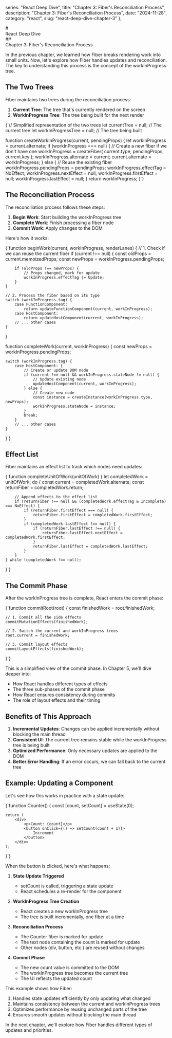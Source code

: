 
  series: "React Deep Dive", 
  title: "Chapter 3: Fiber's Reconciliation Process",
  description: "Chapter 3: Fiber's Reconciliation Process",
  date: "2024-11-28",
  category: "react",
  slug: "react-deep-dive-chapter-3"
};

<MdxLayout metadata={metadata}>
# <div className="text-center">React Deep Dive</div>
## <div className="text-center">Chapter 3: Fiber's Reconciliation Process</div>

In the previous chapter, we learned how Fiber breaks rendering work into small units. Now, let's explore how Fiber handles updates and reconciliation. The key to understanding this process is the concept of the <TextHighlight theme="default">workInProgress</TextHighlight> tree.

## The Two Trees

Fiber maintains two trees during the reconciliation process:

1. **Current Tree**: The tree that's currently rendered on the screen
2. **WorkInProgress Tree**: The tree being built for the next render

<CodeBlock language="javascript">
{`// Simplified representation of the two trees
let currentTree = null;      // The current tree
let workInProgressTree = null;  // The tree being built

function createWorkInProgress(current, pendingProps) {
    let workInProgress = current.alternate;
    if (workInProgress === null) {
        // Create a new fiber if we don't have one
        workInProgress = createFiber(
            current.type,
            pendingProps,
            current.key
        );
        workInProgress.alternate = current;
        current.alternate = workInProgress;
    } else {
        // Reuse the existing fiber
        workInProgress.pendingProps = pendingProps;
        workInProgress.effectTag = NoEffect;
        workInProgress.nextEffect = null;
        workInProgress.firstEffect = null;
        workInProgress.lastEffect = null;
    }
    return workInProgress;
}`}
</CodeBlock>

## The Reconciliation Process

The reconciliation process follows these steps:

1. **Begin Work**: Start building the workInProgress tree
2. **Complete Work**: Finish processing a fiber node
3. **Commit Work**: Apply changes to the DOM

Here's how it works:

<CodeBlock language="javascript">
{`function beginWork(current, workInProgress, renderLanes) {
    // 1. Check if we can reuse the current fiber
    if (current !== null) {
        const oldProps = current.memoizedProps;
        const newProps = workInProgress.pendingProps;
        
        if (oldProps !== newProps) {
            // Props changed, mark for update
            workInProgress.effectTag |= Update;
        }
    }

    // 2. Process the fiber based on its type
    switch (workInProgress.tag) {
        case FunctionComponent:
            return updateFunctionComponent(current, workInProgress);
        case HostComponent:
            return updateHostComponent(current, workInProgress);
        // ... other cases
    }
}

function completeWork(current, workInProgress) {
    const newProps = workInProgress.pendingProps;

    switch (workInProgress.tag) {
        case HostComponent: {
            // Create or update DOM node
            if (current !== null && workInProgress.stateNode != null) {
                // Update existing node
                updateHostComponent(current, workInProgress);
            } else {
                // Create new node
                const instance = createInstance(workInProgress.type, newProps);
                workInProgress.stateNode = instance;
            }
            break;
        }
        // ... other cases
    }
}`}
</CodeBlock>

## Effect List

Fiber maintains an effect list to track which nodes need updates:

<CodeBlock language="javascript">
{`function completeUnitOfWork(unitOfWork) {
    let completedWork = unitOfWork;
    do {
        const current = completedWork.alternate;
        const returnFiber = completedWork.return;

        // Append effects to the effect list
        if (returnFiber !== null && (completedWork.effectTag & Incomplete) === NoEffect) {
            if (returnFiber.firstEffect === null) {
                returnFiber.firstEffect = completedWork.firstEffect;
            }
            if (completedWork.lastEffect !== null) {
                if (returnFiber.lastEffect !== null) {
                    returnFiber.lastEffect.nextEffect = completedWork.firstEffect;
                }
                returnFiber.lastEffect = completedWork.lastEffect;
            }
        }
    } while (completedWork !== null);
}`}
</CodeBlock>

## The Commit Phase

After the workInProgress tree is complete, React enters the commit phase:

<CodeBlock language="javascript">
{`function commitRoot(root) {
    const finishedWork = root.finishedWork;
    
    // 1. Commit all the side effects
    commitMutationEffects(finishedWork);
    
    // 2. Switch the current and workInProgress trees
    root.current = finishedWork;
    
    // 3. Commit layout effects
    commitLayoutEffects(finishedWork);
}`}
</CodeBlock>

This is a simplified view of the commit phase. In <TextHighlight theme="code" href="/blog/react/react-deep-dive-chapter-5" internal>Chapter 5</TextHighlight>, we'll dive deeper into:
- How React handles different types of effects
- The three sub-phases of the commit phase
- How React ensures consistency during commits
- The role of layout effects and their timing

## Benefits of This Approach

1. **Incremental Updates**: Changes can be applied incrementally without blocking the main thread
2. **Consistent UI**: The current tree remains stable while the workInProgress tree is being built
3. **Optimized Performance**: Only necessary updates are applied to the DOM
4. **Better Error Handling**: If an error occurs, we can fall back to the current tree

## Example: Updating a Component

Let's see how this works in practice with a state update:

<CodeBlock language="javascript">
{`function Counter() {
    const [count, setCount] = useState(0);
    
    return (
        <div>
            <p>Count: {count}</p>
            <button onClick={() => setCount(count + 1)}>
                Increment
            </button>
        </div>
    );
}`}
</CodeBlock>

When the button is clicked, here's what happens:

1. **State Update Triggered**
   - <TextHighlight theme="code">setCount</TextHighlight> is called, triggering a state update
   - React schedules a re-render for the component

2. **WorkInProgress Tree Creation**
   - React creates a new workInProgress tree
   - The tree is built incrementally, one fiber at a time

3. **Reconciliation Process**
   - The Counter fiber is marked for update
   - The text node containing the count is marked for update
   - Other nodes (div, button, etc.) are reused without changes

4. **Commit Phase**
   - The new count value is committed to the DOM
   - The workInProgress tree becomes the current tree
   - The UI reflects the updated count

This example shows how Fiber:
1. Handles state updates efficiently by only updating what changed
2. Maintains consistency between the current and workInProgress trees
3. Optimizes performance by reusing unchanged parts of the tree
4. Ensures smooth updates without blocking the main thread

In the next chapter, we'll explore how Fiber handles different types of updates and priorities.

</MdxLayout>
